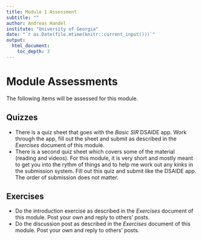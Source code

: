```yaml
---
title: Module 1 Assessment 
subtitle: ""
author: Andreas Handel
institute: "University of Georgia"
date: "`r as.Date(file.mtime(knitr::current_input()))`"
output: 
  html_document:
    toc_depth: 3
---
```


# Module Assessments

The following items will be assessed for this module.


## Quizzes

* There is a quiz sheet that goes with the _Basic SIR_ DSAIDE app. Work through the app, fill out the sheet and submit as described in the  _Exercises_ document of this module.
* There is a second quiz sheet which covers some of the material (reading and videos). For this module, it is very short and mostly meant to get you into the rythm of things and to help me work out any kinks in the submission system. Fill out this quiz and submit like the DSAIDE app. The order of submission does not matter.


## Exercises

* Do the introduction exercise as described in the  _Exercises_ document of this module. Post your own and reply to others' posts.
* Do the discussion post as described in the  _Exercises_ document of this module. Post your own and reply to others' posts.
